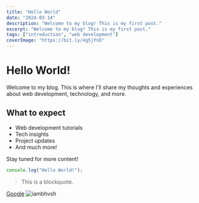 ```yaml
---
title: "Hello World"
date: "2024-03-14"
description: "Welcome to my blog! This is my first post."
excerpt: "Welcome to my blog! This is my first post."
tags: ["introduction", "web development"]
coverImage: "https://bit.ly/4g5jYnD"
---
```


# Hello World!

Welcome to my blog. This is where I'll share my thoughts and experiences about web development, technology, and more.

## What to expect

- Web development tutorials
- Tech insights
- Project updates
- And much more!

Stay tuned for more content!

```js
console.log("Hello World!");
```

> This is a blockquote.

[Google](https://www.google.com)
![iambhvsh](https://github.com/iambhvsh.png)
